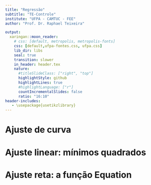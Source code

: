 ```yaml
---
title: "Regressão"
subtitle: "TE-Controle"
institute: "UFPA - CAMTUC - FEE"
author: "Prof. Dr. Raphael Teixeira"

output:
  xaringan::moon_reader:
    # css: [default, metropolis, metropolis-fonts]
    css: [default,ufpa-fontes.css, ufpa.css]
    lib_dir: libs
    seal: true
    transition: slower
    in_header: header.tex
    nature:
      #titleSlideClass: ["right", "top"]
      highlightStyle: github
      highlightLines: true
      #highlightLanguage: ["r"]
      countIncrementalSlides: false
      ratio: "16:10"
header-includes:
   - \usepackage{usetikzlibrary}
---
```


# Ajuste de curva

# Ajuste linear: mínimos quadrados

# Ajuste reta: a função Equation
